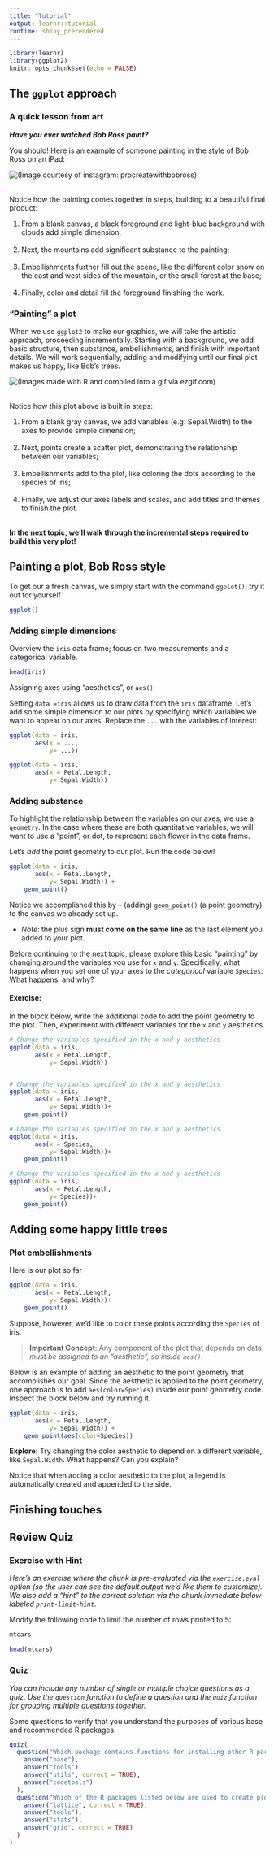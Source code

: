 ```yaml
---
title: "Tutorial"
output: learnr::tutorial
runtime: shiny_prerendered
---
```


```r
library(learnr)
library(ggplot2)
knitr::opts_chunk$set(echo = FALSE)
```


## The `ggplot` approach

### A quick lesson from art

***Have you ever watched Bob Ross paint?***

You should! Here is an example of someone painting in the style of Bob Ross on an iPad:

![(Image courtesy of instagram: [procreatewithbobross](http://www.instagram.com/procreatewithbobross))](images/bob-ross-ex.gif)<br></br>

Notice how the painting comes together in steps, building to a beautiful final product:

1. From a blank canvas, a black foreground and light-blue background with clouds add simple dimension;<br></br>
2. Next, the mountains add significant substance to the painting;<br></br>
3. Embellishments further fill out the scene, like the different color snow on the east and west sides of the mountain, or the small forest at the base;<br></br>
4. Finally, color and detail fill the foreground finishing the work.

### "Painting" a plot
When we use `ggplot2` to make our graphics, we will take the artistic approach, proceeding incrementally.  Starting with a background, we add basic structure, then substance, embellishments, and finish with important details.  We will work sequentially, adding and modifying until our final plot makes us happy, like Bob's trees.

![(Images made with R and compiled into a gif via [ezgif.com](https://ezgif.com/maker))](images/plot-ross-ex.gif)<br></br>

Notice how this plot above is built in steps:

1. From a blank gray canvas, we add variables (e.g. Sepal.Width) to the axes to provide simple dimension;<br></br>
2. Next, points create a scatter plot, demonstrating the relationship between our variables;<br></br>
3. Embellishments add to the plot, like coloring the dots according to the species of iris;<br></br>
4. Finally, we adjust our axes labels and scales, and add titles and themes to finish the plot.
<br></br>

**In the next topic, we'll walk through the incremental steps required to build this very plot!**

## Painting a plot, Bob Ross style
To get our a fresh canvas, we simply start with the command `ggplot()`; try it out for yourself
```r
ggplot()
```

### Adding simple dimensions
Overview the `iris` data frame; focus on two measurements and a categorical variable.
```r
head(iris)
```

Assigning axes using "aesthetics", or `aes()`

Setting `data =iris` allows us to draw data from the `iris` dataframe. Let's add some simple dimension to our plots by specifying which variables we want to appear on our axes.  Replace the `...` with the variables of interest:

```r
ggplot(data = iris, 
       aes(x = ...,
           y= ...))
```

```r
ggplot(data = iris, 
       aes(x = Petal.Length,
           y= Sepal.Width))
```

### Adding substance
To highlight the relationship between the variables on our axes, we use a `geometry`.  In the case where these are both quantitative variables, we will want to use a "point", or dot, to represent each flower in the data frame.

Let's *add* the point geometry to our plot. Run the code below!
```r
ggplot(data = iris, 
       aes(x = Petal.Length,
           y= Sepal.Width)) +
    geom_point()
```
Notice we accomplished this by `+` (adding) `geom_point()` (a point geometry) to the canvas we already set up.

* *Note:* the plus sign **must come on the same line** as the last element you added to your plot.

Before continuing to the next topic, please explore this basic "painting" by changing around the variables you use for `x` and `y`. Specifically, what happens when you set one of your axes to the *categorical* variable `Species`. What happens, and why?

#### Exercise:
In the block below, write the additional code to add the point geometry to the plot.  Then, experiment with different variables for the `x` and `y` aesthetics.
```r
# Change the variables specified in the x and y aesthetics
ggplot(data = iris, 
       aes(x = Petal.Length,
           y= Sepal.Width))



```

```r
# Change the variables specified in the x and y aesthetics
ggplot(data = iris, 
       aes(x = Petal.Length,
           y= Sepal.Width))+
    geom_point()
```

```r
# Change the variables specified in the x and y aesthetics
ggplot(data = iris, 
       aes(x = Species,
           y= Sepal.Width))+
    geom_point()
```

```r
# Change the variables specified in the x and y aesthetics
ggplot(data = iris, 
       aes(x = Petal.Length,
           y= Species))+
    geom_point()
```

## Adding some happy little trees
### Plot embellishments
Here is our plot so far
```r
ggplot(data = iris, 
       aes(x = Petal.Length,
           y= Sepal.Width))+
    geom_point()
```

Suppose, however, we'd like to color these points according the `Species` of iris. 

> **Important Concept**: Any component of the plot that depends on data *must be assigned to an "aesthetic", so inside `aes()`*.

Below is an example of adding an aesthetic to the point geometry that accomplishes our goal. Since the aesthetic is applied to the point geometry, one approach is to add `aes(color=Species)` inside our point geometry code. Inspect the block below and try running it.
```r
ggplot(data = iris, 
       aes(x = Petal.Length,
           y= Sepal.Width)) +
    geom_point(aes(color=Species))
```
**Explore:** Try changing the color aesthetic to depend on a different variable, like `Sepal.Width`.  What happens? Can you explain?

Notice that when adding a color aesthetic to the plot, a legend is automatically created and appended to the side.


## Finishing touches


## Review Quiz

### Exercise with Hint

*Here's an exercise where the chunk is pre-evaluated via the `exercise.eval` option (so the user can see the default output we'd like them to customize). We also add a "hint" to the correct solution via the chunk immediate below labeled `print-limit-hint`.*

Modify the following code to limit the number of rows printed to 5:

```r
mtcars
```

```r
head(mtcars)
```

### Quiz

*You can include any number of single or multiple choice questions as a quiz. Use the `question` function to define a question and the `quiz` function for grouping multiple questions together.*

Some questions to verify that you understand the purposes of various base and recommended R packages:

```r
quiz(
  question("Which package contains functions for installing other R packages?",
    answer("base"),
    answer("tools"),
    answer("utils", correct = TRUE),
    answer("codetools")
  ),
  question("Which of the R packages listed below are used to create plots?",
    answer("lattice", correct = TRUE),
    answer("tools"),
    answer("stats"),
    answer("grid", correct = TRUE)
  )
)
```

